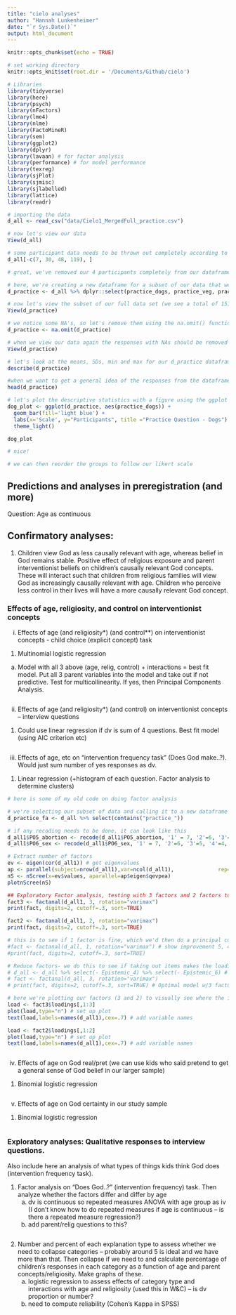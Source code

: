 ```yaml
---
title: "cielo analyses"
author: "Hannah Lunkenheimer"
date: "`r Sys.Date()`"
output: html_document
---
```


```r
knitr::opts_chunk$set(echo = TRUE)

# set working directory
knitr::opts_knit$set(root.dir = '/Documents/Github/cielo')

# Libraries 
library(tidyverse)
library(here)
library(psych)
library(nFactors)
library(lme4)
library(nlme)
library(FactoMineR)
library(sem)
library(ggplot2)
library(dplyr)
library(lavaan) # for factor analysis 
library(performance) # for model performance
library(texreg)
library(sjPlot)
library(sjmisc)
library(sjlabelled)
library(lattice)
library(readr)

```

```r
# importing the data
d_all <- read_csv("data/Cielo1_MergedFull_practice.csv")

# now let's view our data
View(d_all)

# some participant data needs to be thrown out completely according to the red rows in our CSV file, so let's remove those participants completely here (ID 129, 152, 175, and 277)
d_all[-c(7, 30, 48, 119), ]

# great, we've removed our 4 participants completely from our dataframe d_all and now have all of the participants we can use for analyses

```

```r

# here, we're creating a new dataframe for a subset of our data that we want to look at (the practice questions)
d_practice <- d_all %>% dplyr::select(practice_dogs, practice_veg, practice_swim)

# now let's view the subset of our full data set (we see a total of 151 participants)
View(d_practice)

# we notice some NA's, so let's remove them using the na.omit() function 
d_practice <- na.omit(d_practice) 

# when we view our data again the responses with NAs should be removed now (now we see 148 participants)
View(d_practice)

```

```r

# let's look at the means, SDs, min and max for our d_practice dataframe
describe(d_practice)

#when we want to get a general idea of the responses from the dataframe, we can use the head() function for a quick look (the tibble() fuction also works for this)
head(d_practice)

# let's plot the descriptive statistics with a figure using the ggplot package in our library
dog_plot <- ggplot(d_practice, aes(practice_dogs)) +
  geom_bar(fill='light blue') +
  labs(x='Scale', y="Participants", title ="Practice Question - Dogs") +
  theme_light()

dog_plot

# nice!

# we can then reorder the groups to follow our likert scale

```

## Predictions and analyses in preregistration (and more)

Question: Age as continuous

## Confirmatory analyses:
1.	Children view God as less causally relevant with age, whereas belief in God remains stable. Positive effect of religious exposure and parent interventionist beliefs on children’s causally relevant God concepts. These will interact such that children from religious families will view God as increasingly causally relevant with age. Children who perceive less control in their lives will have a more causally relevant God concept.

### Effects of age, religiosity, and control on interventionist concepts

i.	Effects of age (and religiosity*) (and control**) on interventionist concepts - child choice (explicit concept) task

1.	Multinomial logistic regression
a.	Model with all 3 above (age, relig, control) + interactions = best fit model. Put all 3 parent variables into the model and take out if not predictive. Test for multicollinearity. If yes, then Principal Components Analysis.

```r


```

ii.	Effects of age (and religiosity*) (and control) on interventionist concepts – interview questions
1.	Could use linear regression if dv is sum of 4 questions. Best fit model (using AIC criterion etc)

```r


```

iii.	Effects of age, etc on “intervention frequency task” (Does God make..?). Would just sum number of yes responses as dv.
1.	Linear regression (+histogram of each question. Factor analysis to determine clusters)

```r
# here is some of my old code on doing factor analysis

# we're selecting our subset of data and calling it to a new dataframe
d_practice_fa <- d_all %>% select(contains("practice_")) 

# if any recoding needs to be done, it can look like this
d_all1$PO5_abortion <- recode(d_all1$PO5_abortion, '1' = 7, '2'=6, '3'=5, '4'=4, '5'=3, '6'=2, '7'=1)
d_all1$PO6_sex <- recode(d_all1$PO6_sex, '1' = 7, '2'=6, '3'=5, '4'=4, '5'=3, '6'=2, '7'=1)

# Extract number of factors
ev <- eigen(cor(d_all1)) # get eigenvalues
ap <- parallel(subject=nrow(d_all1),var=ncol(d_all1),              rep=100,cent=.05)
nS <- nScree(x=ev$values, aparallel=ap$eigen$qevpea)
plotnScree(nS)

## Exploratory Factor analysis, testing with 3 factors and 2 factors to start, using varimax rotation for all
fact3 <- factanal(d_all1, 3, rotation="varimax") 
print(fact, digits=2, cutoff=.3, sort=TRUE)

fact2 <- factanal(d_all1, 2, rotation="varimax") 
print(fact, digits=2, cutoff=.3, sort=TRUE)

# this is to see if 1 factor is fine, which we'd then do a principal components analysis if this was the best loading
#fact <- factanal(d_all, 1, rotation="varimax") # show improvement 5, 4, 3
#print(fact, digits=2, cutoff=.3, sort=TRUE)

# Reduce factors- we do this to see if taking out items makes the loadings more clear. regardless of the outcome we find, it's up to our discretion as researchers on whether or not to omit certain items from a set of questions based on rationale
# d_all <- d_all %>% select(- Epistemic_4) %>% select(- Epistemic_6) # Why? 
# fact <- factanal(d_all, 3, rotation="varimax")
# print(fact, digits=2, cutoff=.3, sort=TRUE) # Optimal model w/3 factors 

# here we're plotting our factors (3 and 2) to visually see where the items are loading
load <- fact3$loadings[,1:3]
plot(load,type="n") # set up plot
text(load,labels=names(d_all1),cex=.7) # add variable names

load <- fact2$loadings[,1:2]
plot(load,type="n") # set up plot
text(load,labels=names(d_all1),cex=.7) # add variable names

```

```r


```

iv.	Effects of age on God real/pret (we can use kids who said pretend to get a general sense of God belief in our larger sample)
1.	Binomial logistic regression

```r


```

v.	Effects of age on God certainty in our study sample
1.	Binomial logistic regression

```r


```

### Exploratory analyses: Qualitative responses to interview questions. 
Also include here an analysis of what types of things kids think God does (intervention frequency task).

1.  Factor analysis on “Does God..?” (intervention frequency) task. Then analyze whether the factors differ and differ by age
	a. dv is continuous so repeated measures ANOVA with age group as iv (I don’t know how to do repeated measures if age is continuous – is there a repeated measure regression?)
	b. add parent/relig questions to this?
	
```r


```

2. Number and percent of each explanation type to assess whether we need to collapse categories – probably around 5 is ideal and we have more than that. Then collapse if we need to and calculate percentage of children’s responses in each category as a function of age and parent concepts/religiosity. Make graphs of these. 
	a. logistic regression to assess effects of category type and interactions with age and religiosity (used this in W&C) – is dv proportion or number?
	b. need to compute reliability (Cohen’s Kappa in SPSS)
	
```r


```

